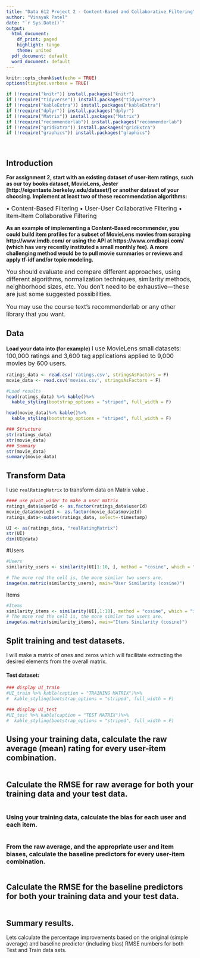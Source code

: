 ---
title: "Data 612 Project 2 - Content-Based and Collaborative Filtering"
author: "Vinayak Patel"
date: "`r Sys.Date()`"
output:
  html_document:
    df_print: paged
    highlight: tango
    theme: united
  pdf_document: default
  word_document: default
---


```{r setup, include=FALSE}
knitr::opts_chunk$set(echo = TRUE)
options(tinytex.verbose = TRUE)
```


```{r message=FALSE, warning=FALSE}
if (!require("knitr")) install.packages("knitr")
if (!require("tidyverse")) install.packages("tidyverse")
if (!require("kableExtra")) install.packages("kableExtra")
if (!require("dplyr")) install.packages("dplyr")
if (!require("Matrix")) install.packages("Matrix")
if (!require("recommenderlab")) install.packages("recommenderlab")
if (!require("gridExtra")) install.packages("gridExtra")
if (!require("graphics")) install.packages("graphics")
```

<p>&nbsp;</p>

## Introduction

**For assignment 2, start with an existing dataset of user-item ratings, such as our toy books dataset, MovieLens, Jester [http://eigentaste.berkeley.edu/dataset/] or another dataset of your choosing. Implement at least two of these recommendation algorithms:**

<span style="font-size:16px;"> 
• Content-Based Filtering
• User-User Collaborative Filtering
• Item-Item Collaborative Filtering
</span>

**As an example of implementing a Content-Based recommender, you could build item profiles for a subset of MovieLens movies from scraping http://www.imdb.com/ or using the API at https://www.omdbapi.com/ (which has very recently instituted a small monthly fee). A more challenging method would be to pull movie summaries or reviews and apply tf-idf and/or topic modeling.**

<span style="font-size:16px;"> You should evaluate and compare different approaches, using different algorithms, normalization techniques, similarity methods, neighborhood sizes, etc. You don’t need to be exhaustive—these are just some suggested possibilities.</span>


<span style="font-size:16px;"> You may use the course text’s recommenderlab or any other library that you want.</span>

## Data 

**Load your data into (for example)** 
<span style="font-size:16px;"> </span>
<span style="font-size:16px;"> I use MovieLens small datasets: 100,000 ratings and 3,600 tag applications applied to 9,000 movies by 600 users. </span>

```{r}
ratings_data <- read.csv('ratings.csv', stringsAsFactors = F)
movie_data <- read.csv('movies.csv', stringsAsFactors = F)
```


```{r echo=TRUE, paged.print=TRUE}
#Load results
head(ratings_data) %>% kable()%>%
  kable_styling(bootstrap_options = "striped", full_width = F)

head(movie_data)%>% kable()%>%
  kable_styling(bootstrap_options = "striped", full_width = F)
```


```{r}
### Structure
str(ratings_data)
str(movie_data)
### Summary
str(movie_data)
summary(movie_data)
```

## Transform Data

I use `realRatingMatrix` to transform data on Matrix value .

```{r}
#### use pivot_wider to make a user matrix
ratings_data$userId <- as.factor(ratings_data$userId)
movie_data$movieId <- as.factor(movie_data$movieId)
ratings_data<-subset(ratings_data, select=-timestamp)

UI <- as(ratings_data, "realRatingMatrix")
str(UI)
dim(UI@data)
```

#Users

```{r}
#Users
similarity_users <- similarity(UI[1:10, ], method = "cosine", which = "userId")

# The more red the cell is, the more similar two users are. 
image(as.matrix(similarity_users), main="User Similarity (cosine)")
```
Items

```{r}
#Items
similarity_items <- similarity(UI[,1:10], method = "cosine", which = "items")
# The more red the cell is, the more similar two users are. 
image(as.matrix(similarity_items), main="Items Similarity (cosine)")
```

## Split training and test datasets.

I will make a matrix of ones and zeros which will facilitate extracting the desired elements from the overall matrix.   

#### Test dataset:

```{r}
### display UI_train
#UI_train %>% kable(caption = "TRAINING MATRIX")%>%
#  kable_styling(bootstrap_options = "striped", full_width = F)

### display UI_test
#UI_test %>% kable(caption = "TEST MATRIX")%>%
#  kable_styling(bootstrap_options = "striped", full_width = F)

```


## Using your training data, calculate the raw average (mean) rating for every user-item combination.

```{r}

```



## Calculate the RMSE for raw average for both your training data and your test data.

```{r}

```



### Using your training data, calculate the bias for each user and each item.

```{r}

```


### From the raw average, and the appropriate user and item biases, calculate the baseline predictors for every user-item combination.

```{r}
```



## Calculate the RMSE for the baseline predictors for both your training data and your test data.

```{r}

```


## Summary results.
Lets calculate the percentage improvements based on the original (simple average) and baseline predictor (including bias) RMSE numbers for both Test and Train data sets.

```{r}

```

